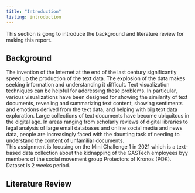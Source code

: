 ```yaml
---
title: "Introduction"
listing: introduction
---
```



This section is gong to introduce the background and literature review for making this report.

## Background
The invention of the Internet at the end of the last century significantly speed up the production of the text data. The explosion of the data makes seeking information and understanding it difficult. Text visualization techniques can be helpful for addressing these problems. In particular, various visualizations have been designed for showing the similarity of text documents, revealing and summarizing text content, showing sentiments and emotions derived from the text data, and helping with big text data exploration.
Large collections of text documents have become ubiquitous in the digital age. In areas ranging from scholarly reviews of digital libraries to legal analysis of large email databases and online social media and news data, people are increasingly faced with the daunting task of needing to understand the content of unfamiliar documents.  
This assignment is focusing on the Mini Challenge 1 in 2021 which is a text-based data collection about the kidnapping of the GASTech employees byy members of the social movement group Protectors of Kronos (POK). Dataset is 2 weeks period.

## Literature Review
